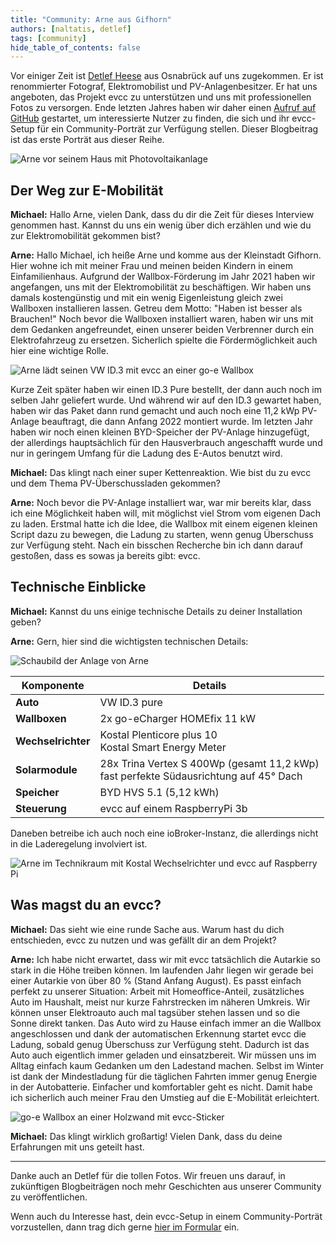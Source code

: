 ```yaml
---
title: "Community: Arne aus Gifhorn"
authors: [naltatis, detlef]
tags: [community]
hide_table_of_contents: false
---
```


Vor einiger Zeit ist [Detlef Heese](https://hee.se) aus Osnabrück auf uns zugekommen.
Er ist renommierter Fotograf, Elektromobilist und PV-Anlagenbesitzer.
Er hat uns angeboten, das Projekt evcc zu unterstützen und uns mit professionellen Fotos zu versorgen.
Ende letzten Jahres haben wir daher einen [Aufruf auf GitHub](https://github.com/evcc-io/evcc/discussions/10285) gestartet, um interessierte Nutzer zu finden, die sich und ihr evcc-Setup für ein Community-Porträt zur Verfügung stellen.
Dieser Blogbeitrag ist das erste Porträt aus dieser Reihe.

![Arne vor seinem Haus mit Photovoltaikanlage](arne-haus-pv2.webp)

## Der Weg zur E-Mobilität

**Michael:** Hallo Arne, vielen Dank, dass du dir die Zeit für dieses Interview genommen hast. 
Kannst du uns ein wenig über dich erzählen und wie du zur Elektromobilität gekommen bist?

**Arne:** Hallo Michael, ich heiße Arne und komme aus der Kleinstadt Gifhorn. 
Hier wohne ich mit meiner Frau und meinen beiden Kindern in einem Einfamilienhaus. 
Aufgrund der Wallbox-Förderung im Jahr 2021 haben wir angefangen, uns mit der Elektromobilität zu beschäftigen.
Wir haben uns damals kostengünstig und mit ein wenig Eigenleistung gleich zwei Wallboxen installieren lassen. 
Getreu dem Motto: "Haben ist besser als Brauchen!"
Noch bevor die Wallboxen installiert waren, haben wir uns mit dem Gedanken angefreundet, einen unserer beiden Verbrenner durch ein Elektrofahrzeug zu ersetzen.
Sicherlich spielte die Fördermöglichkeit auch hier eine wichtige Rolle.

![Arne lädt seinen VW ID.3 mit evcc an einer go-e Wallbox](arne-go-e-wv-id3.webp)

Kurze Zeit später haben wir einen ID.3 Pure bestellt, der dann auch noch im selben Jahr geliefert wurde.
Und während wir auf den ID.3 gewartet haben, haben wir das Paket dann rund gemacht und auch noch eine 11,2 kWp PV-Anlage beauftragt, die dann Anfang 2022 montiert wurde.
Im letzten Jahr haben wir noch einen kleinen BYD-Speicher der PV-Anlage hinzugefügt, der allerdings hauptsächlich für den Hausverbrauch angeschafft wurde und nur in geringem Umfang für die Ladung des E-Autos benutzt wird.

**Michael:** Das klingt nach einer super Kettenreaktion.
Wie bist du zu evcc und dem Thema PV-Überschussladen gekommen?

**Arne:** Noch bevor die PV-Anlage installiert war, war mir bereits klar, dass ich eine Möglichkeit haben will, mit möglichst viel Strom vom eigenen Dach zu laden.
Erstmal hatte ich die Idee, die Wallbox mit einem eigenen kleinen Script dazu zu bewegen, die Ladung zu starten, wenn genug Überschuss zur Verfügung steht.
Nach ein bisschen Recherche bin ich dann darauf gestoßen, dass es sowas ja bereits gibt: evcc.

## Technische Einblicke

**Michael:** Kannst du uns einige technische Details zu deiner Installation geben?

**Arne:** Gern, hier sind die wichtigsten technischen Details:

![Schaubild der Anlage von Arne](arne-diagram.svg)

| Komponente     | Details                                            |
| -------------- | -------------------------------------------------- |
| **Auto**       | VW ID.3 pure                                       |
| **Wallboxen**  | 2x go-eCharger HOMEfix 11 kW                       |
| **Wechselrichter** | Kostal Plenticore plus 10<br/>Kostal Smart Energy Meter |
| **Solarmodule**   | 28x Trina Vertex S 400Wp (gesamt 11,2 kWp)<br/>fast perfekte Südausrichtung auf 45° Dach |
| **Speicher**      | BYD HVS 5.1 (5,12 kWh)                          |
| **Steuerung**  | evcc auf einem RaspberryPi 3b                     |

Daneben betreibe ich auch noch eine ioBroker-Instanz, die allerdings nicht in die Laderegelung involviert ist.

![Arne im Technikraum mit Kostal Wechselrichter und evcc auf Raspberry Pi](arne-kostal-raspberry.webp)

## Was magst du an evcc?

**Michael:** Das sieht wie eine runde Sache aus. Warum hast du dich entschieden, evcc zu nutzen und was gefällt dir an dem Projekt?

**Arne:** Ich habe nicht erwartet, dass wir mit evcc tatsächlich die Autarkie so stark in die Höhe treiben können.
Im laufenden Jahr liegen wir gerade bei einer Autarkie von über 80 % (Stand Anfang August).
Es passt einfach perfekt zu unserer Situation: Arbeit mit Homeoffice-Anteil, zusätzliches Auto im Haushalt, meist nur kurze Fahrstrecken im näheren Umkreis. 
Wir können unser Elektroauto auch mal tagsüber stehen lassen und so die Sonne direkt tanken.
Das Auto wird zu Hause einfach immer an die Wallbox angeschlossen und dank der automatischen Erkennung startet evcc die Ladung, sobald genug Überschuss zur Verfügung steht.
Dadurch ist das Auto auch eigentlich immer geladen und einsatzbereit.
Wir müssen uns im Alltag einfach kaum Gedanken um den Ladestand machen.
Selbst im Winter ist dank der Mindestladung für die täglichen Fahrten immer genug Energie in der Autobatterie.
Einfacher und komfortabler geht es nicht.
Damit habe ich sicherlich auch meiner Frau den Umstieg auf die E-Mobilität erleichtert.

![go-e Wallbox an einer Holzwand mit evcc-Sticker](go-e-wallbox-mit-evcc-sticker.webp)

**Michael:** Das klingt wirklich großartig! Vielen Dank, dass du deine Erfahrungen mit uns geteilt hast.

---

Danke auch an Detlef für die tollen Fotos. Wir freuen uns darauf, in zukünftigen Blogbeiträgen noch mehr Geschichten aus unserer Community zu veröffentlichen.

Wenn auch du Interesse hast, dein evcc-Setup in einem Community-Porträt vorzustellen, dann trag dich gerne [hier im Formular](https://airtable.com/appDI3xIiev1DOpMY/shrW1zGH26KElfZOK) ein.